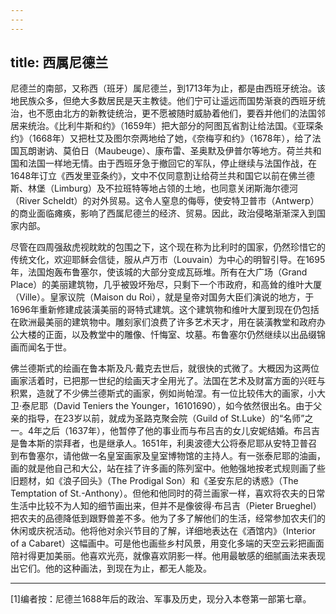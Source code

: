 ```yaml
---
---
---
```

title: 西属尼德兰
---




尼德兰的南部，又称西（班牙）属尼德兰，到1713年为止，都是由西班牙统治。该地民族众多，但绝大多数居民是天主教徒。他们宁可让遥远而国势渐衰的西班牙统治，也不愿由北方的新教徒统治，更不愿被随时威胁着他们，要吞并他们的法国邻居来统治。《比利牛斯和约》（1659年）把大部分的阿图瓦省割让给法国。《亚琛条约》（1668年）又把杜艾及图尔奈两地给了她，《奈梅亨和约》（1678年），给了法国瓦朗谢讷、莫伯日（Maubeuge）、康布雷、圣奥默及伊普尔等地方。荷兰共和国和法国一样地无情。由于西班牙急于撤回它的军队，停止继续与法国作战，在1648年订立《西发里亚条约》，文中不仅同意割让给荷兰共和国它以前在佛兰德斯、林堡（Limburg）及不拉班特等地占领的土地，也同意关闭斯海尔德河（River Scheldt）的对外贸易。这令人窒息的侮辱，使安特卫普市（Antwerp）的商业面临瘫痪，影响了西属尼德兰的经济、贸易。因此，政治侵略渐渐深入到国家内部。

尽管在四周强敌虎视眈眈的包围之下，这个现在称为比利时的国家，仍然珍惜它的传统文化，欢迎耶稣会信徒，服从卢万市（Louvain）为中心的明智引导。在1695年，法国炮轰布鲁塞尔，使该城的大部分变成瓦砾堆。所有在大广场（Grand Place）的美丽建筑物，几乎被毁坏殆尽，只剩下一个市政府，和高耸的维叶大厦（Ville）。皇家议院（Maison du Roi），就是皇帝对国务大臣们演说的地方，于1696年重新修建成装潢美丽的哥特式建筑。这个建筑物和维叶大厦到现在仍包括在欧洲最美丽的建筑物中。雕刻家们浪费了许多艺术天才，用在装潢教堂和政府办公大楼的正面，以及教堂中的雕像、忏悔室、坟墓。布鲁塞尔仍然继续以出品缀锦画而闻名于世。

佛兰德斯式的绘画在鲁本斯及凡·戴克去世后，就很快的式微了。大概因为这两位画家活着时，已把那一世纪的绘画天才全用光了。法国在艺术及财富方面的兴旺与积累，造就了不少佛兰德斯式的画家，例如尚帕涅。有一位比较伟大的画家，小大卫·泰尼耶（David Teniers the Younger，16101690），如今依然很出名。由于父亲的指导，在23岁以前，就成为圣路克聚会院（Guild of St.Luke）的“名师”之一。4年之后（1637年），他暂停了他的事业而与布吕吉的女儿安妮结婚。布吕吉是鲁本斯的崇拜者，也是继承人。1651年，利奥波德大公将泰尼耶从安特卫普召到布鲁塞尔，请他做一名皇室画家及皇室博物馆的主持人。有一张泰尼耶的油画，画的就是他自己和大公，站在挂了许多画的陈列室中。他勉强地按老式规则画了些旧题材，如《浪子回头》（The Prodigal Son）和《圣安东尼的诱惑》（The Temptation of St.-Anthony）。但他和他同时的荷兰画家一样，喜欢将农夫的日常生活中比较不为人知的细节画出来，但并不是像彼得·布吕吉（Pieter Brueghel）把农夫的品德降低到跟野兽差不多。他为了多了解他们的生活，经常参加农夫们的休闲或庆祝活动。他将他对余兴节目的了解，详细地表达在《酒馆内》（Interior of a Cabaret）这幅画中。可是他也画些乡村风景，用变化多端的天空云彩把画面陪衬得更加美丽。他喜欢光亮，就像喜欢阴影一样。他用最敏感的细腻画法来表现出它们。他的这种画法，到现在为止，都无人能及。



* * *



[1]编者按：尼德兰1688年后的政治、军事及历史，现分入本卷第一部第七章。